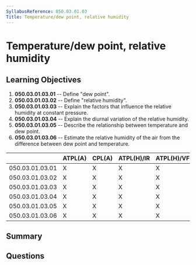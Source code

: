 ```yaml
---
SyllabusReference: 050.03.01.03
Title: Temperature/dew point, relative humidity
---
```


# Temperature/dew point, relative humidity

## Learning Objectives

1. **050.03.01.03.01** -- Define "dew point".
2. **050.03.01.03.02** -- Define "relative humidity".
3. **050.03.01.03.03** -- Explain the factors that influence the relative humidity
   at constant pressure.
4. **050.03.01.03.04** -- Explain the diurnal variation of the relative humidity.
5. **050.03.01.03.05** -- Describe the relationship between temperature and dew
   point.
6. **050.03.01.03.06** -- Estimate the relative humidity of the air from the
   difference between dew point and temperature.

|                 | ATPL(A) | CPL(A) | ATPL(H)/IR | ATPL(H)/VFR | CPL(H) | IR  | CBIR(A) |
| --------------- | ------- | ------ | ---------- | ----------- | ------ | --- | ------- |
| 050.03.01.03.01 | X       | X      | X          | X           | X      | X   | X       |
| 050.03.01.03.02 | X       | X      | X          | X           | X      | X   | X       |
| 050.03.01.03.03 | X       | X      | X          | X           | X      | X   | X       |
| 050.03.01.03.04 | X       | X      | X          | X           | X      | X   | X       |
| 050.03.01.03.05 | X       | X      | X          | X           | X      | X   | X       |
| 050.03.01.03.06 | X       | X      | X          | X           | X      | X   | X       |

## Summary

## Questions
